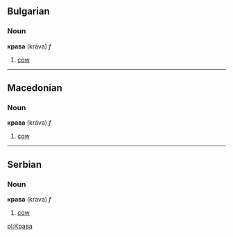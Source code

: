 ==Bulgarian==
===Noun===
'''крава''' (kráva) ''f''

# [[cow]]

----
==Macedonian==
===Noun===
'''крава''' (kráva) ''f''

# [[cow]]

----
==Serbian==
===Noun===
'''крава''' (krava) ''f''

# [[cow]]

[[pl:Крава]]